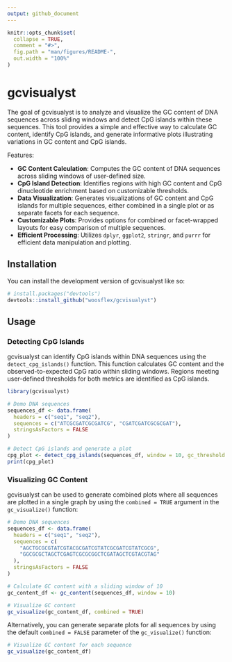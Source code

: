 ```yaml
---
output: github_document
---
```


<!-- README.md is generated from README.Rmd. Please edit that file -->

```r
knitr::opts_chunk$set(
  collapse = TRUE,
  comment = "#>",
  fig.path = "man/figures/README-",
  out.width = "100%"
)
```

# gcvisualyst

<!-- badges: start -->
<!-- badges: end -->

The goal of gcvisualyst is to analyze and visualize the GC content of DNA sequences across sliding windows and detect CpG islands within these sequences. This tool provides a simple and effective way to calculate GC content, identify CpG islands, and generate informative plots illustrating variations in GC content and CpG islands.

Features:

- **GC Content Calculation**: Computes the GC content of DNA sequences across sliding windows of user-defined size.
- **CpG Island Detection**: Identifies regions with high GC content and CpG dinucleotide enrichment based on customizable thresholds.
- **Data Visualization**: Generates visualizations of GC content and CpG islands for multiple sequences, either combined in a single plot or as separate facets for each sequence.
- **Customizable Plots**: Provides options for combined or facet-wrapped layouts for easy comparison of multiple sequences.
- **Efficient Processing**: Utilizes `dplyr`, `ggplot2`, `stringr`, and `purrr` for efficient data manipulation and plotting.

## Installation

You can install the development version of gcvisualyst like so:

``` r
# install.packages("devtools")
devtools::install_github("woosflex/gcvisualyst")
```

## Usage

### Detecting CpG Islands

gcvisualyst can identify CpG islands within DNA sequences using the `detect_cpg_islands()` function. This function calculates GC content and the observed-to-expected CpG ratio within sliding windows. Regions meeting user-defined thresholds for both metrics are identified as CpG islands.

```r
library(gcvisualyst)

# Demo DNA sequences
sequences_df <- data.frame(
  headers = c("seq1", "seq2"),
  sequences = c("ATCGCGATCGCGATCG", "CGATCGATCGCGCGAT"),
  stringsAsFactors = FALSE
)

# Detect CpG islands and generate a plot
cpg_plot <- detect_cpg_islands(sequences_df, window = 10, gc_threshold = 0.5, cpg_threshold = 0.6)
print(cpg_plot)
```

### Visualizing GC Content

gcvisualyst can be used to generate combined plots where all sequences are plotted in a single graph by using the `combined = TRUE` argument in the `gc_visualize()` function:

```r
# Demo DNA sequences
sequences_df <- data.frame(
  headers = c("seq1", "seq2"),
  sequences = c(
    "AGCTGCGCGTATCGTACGCGATCGTATCGCGATCGTATCGCG",
    "GGCGCGCTAGCTCGAGTCGCGCGGCTCGATAGCTCGTACGTAG"
  ),
  stringsAsFactors = FALSE
)

# Calculate GC content with a sliding window of 10
gc_content_df <- gc_content(sequences_df, window = 10)

# Visualize GC content
gc_visualize(gc_content_df, combined = TRUE)
```

Alternatively, you can generate separate plots for all sequences by using the default `combined = FALSE` parameter of the `gc_visualize()` function:

```r
# Visualize GC content for each sequence
gc_visualize(gc_content_df)
```
